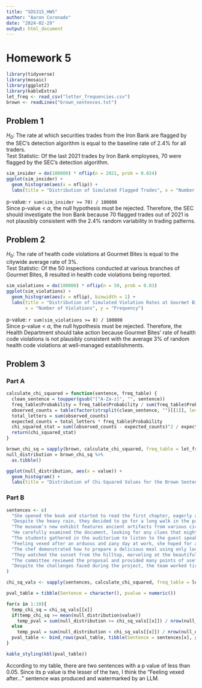 ---
title: "SDS315_HW5"
author: "Aaron Coronado"
date: "2024-02-29"
output: html_document
---

# **Homework 5**

```{r Setup, message = FALSE, warning = FALSE, echo = FALSE}
library(tidyverse)
library(mosaic)
library(ggplot2)
library(kableExtra)
let_freq <- read_csv("letter_frequencies.csv")
brown <- readLines("brown_sentences.txt")
```

## **Problem 1**

$H_0$: The rate at which securities trades from the Iron Bank are flagged by the SEC's detection algorithm is equal to the baseline rate of 2.4% for all traders.\
Test Statistic: Of the last 2021 trades by Iron Bank employees, 70 were flagged by the SEC's detection algorithm.

```{r Problem 1, message = FALSE, warning = FALSE, echo = FALSE}
sim_insider = do(100000) * nflip(n = 2021, prob = 0.024)
ggplot(sim_insider) +
  geom_histogram(aes(x = nflip)) +
  labs(title = "Distribution of Simulated Flagged Trades", x = "Number of Security Tradings Flagged", y = "Frequency")
```

p-value: `r sum(sim_insider >= 70) / 100000`\
Since p-value < $\alpha$, the null hypothesis must be rejected. Therefore, the SEC should investigate the Iron Bank because 70 flagged trades out of 2021 is not plausibly consistent with the 2.4% random variability in trading patterns.

## **Problem 2**

$H_0$: The rate of health code violations at Gourmet Bites is equal to the citywide average rate of 3%.\
Test Statistic: Of the 50 inspections conducted at various branches of Gourmet Bites, 8 resulted in health code violations being reported.

```{r Problem 2, message = FALSE, warning = FALSE, echo = FALSE}
sim_violations = do(100000) * nflip(n = 50, prob = 0.03)
ggplot(sim_violations) +
  geom_histogram(aes(x = nflip), binwidth = 1) +
  labs(title = "Distribution of Simulated Violation Rates at Gourmet Bites",
       x = "Number of Violations", y = "Frequency")
```

p-value: `r sum(sim_violations >= 8) / 100000`\
Since p-value < $\alpha$, the null hypothesis must be rejected. Therefore, the Health Department should take action because Gourmet Bites' rate of health code violations is not plausibly consistent with the average 3% of random health code violations at well-managed establishments.

## **Problem 3**

### **Part A**

```{r Problem 3.A, message = FALSE, warning = FALSE, echo = FALSE}
calculate_chi_squared = function(sentence, freq_table) {
  clean_sentence = toupper(gsub("[^A-Za-z]", "", sentence))
  freq_table$Probability = freq_table$Probability / sum(freq_table$Probability)
  observed_counts = table(factor(strsplit(clean_sentence, "")[[1]], levels = freq_table$Letter))
  total_letters = sum(observed_counts)
  expected_counts = total_letters * freq_table$Probability
  chi_squared_stat = sum((observed_counts - expected_counts)^2 / expected_counts)
  return(chi_squared_stat)
}

brown_chi_sq = sapply(brown, calculate_chi_squared, freq_table = let_freq)
null_distribution = brown_chi_sq %>%
  as.tibble()

ggplot(null_distribution, aes(x = value)) +
  geom_histogram() +
  labs(title = "Distribution of Chi-Squared Values for the Brown Sentences", x = "Chi-Squared Values", y = "Frequency")
```

### **Part B**

```{r Problem 3.B, message = FALSE, warning = FALSE, echo = FALSE}
sentences <- c(
  "She opened the book and started to read the first chapter, eagerly anticipating what might come next.",
  "Despite the heavy rain, they decided to go for a long walk in the park, crossing the main avenue by the fountain in the center.",
  "The museum’s new exhibit features ancient artifacts from various civilizations around the world.",
  "He carefully examined the document, looking for any clues that might help solve the mystery.",
  "The students gathered in the auditorium to listen to the guest speaker’s inspiring lecture.",
  "Feeling vexed after an arduous and zany day at work, she hoped for a peaceful and quiet evening at home, cozying up after a quick dinner with some TV, or maybe a book on her upcoming visit to Auckland.",
  "The chef demonstrated how to prepare a delicious meal using only locally sourced ingredients, focusing mainly on some excellent dinner recipes from Spain.",
  "They watched the sunset from the hilltop, marveling at the beautiful array of colors in the sky.",
  "The committee reviewed the proposal and provided many points of useful feedback to improve the project’s effectiveness.",
  "Despite the challenges faced during the project, the team worked tirelessly to ensure its successful completion, resulting in a product that exceeded everyone’s expectations."
)

chi_sq_vals <- sapply(sentences, calculate_chi_squared, freq_table = let_freq)

pval_table = tibble(Sentence = character(), pvalue = numeric())

for(x in 1:10){
  temp_chi_sq = chi_sq_vals[[x]]
  if(temp_chi_sq >= mean(null_distribution$value))
    temp_pval = sum(null_distribution >= chi_sq_vals[[x]]) / nrow(null_distribution)
  else
    temp_pval = sum(null_distribution < chi_sq_vals[[x]]) / nrow(null_distribution)
  pval_table <- bind_rows(pval_table, tibble(Sentence = sentences[x], pvalue = round(temp_pval, 3)))
}

kable_styling(kbl(pval_table))
```

According to my table, there are two sentences with a p value of less than 0.05. Since its p value is the lesser of the two, I think the "Feeling vexed after..." sentence was produced and watermarked by an LLM.
